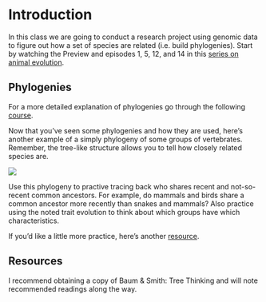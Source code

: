 # Introduction 

In this class we are going to conduct a research project using genomic data to figure out how a set of species are related (i.e. build phylogenies).
Start by watching the Preview and episodes 1, 5, 12, and 14 in this [series on animal evolution](https://www.youtube.com/playlist?list=PL8dPuuaLjXtNRgJI4gHRLFtOD_r4hfJaF).

## Phylogenies

For a more detailed explanation of phylogenies go through the following [course](https://www.ebi.ac.uk/training/online/courses/introduction-to-phylogenetics/#vf-tabs__section--contents).  

Now that you've seen some phylogenies and how they are used, here's another example of a simply phylogeny of some groups of vertebrates.
Remember, 
the tree-like structure allows you to tell how closely related species are.

![](https://cdn.britannica.com/83/199483-050-7A240BE2.jpg)

Use this phylogeny to practive tracing back who shares recent and not-so-recent common ancestors.
For example, do mammals and birds share a common ancestor more recently than snakes and mammals?
Also practice using the noted trait evolution to think about which groups have which characteristics.

If you'd like a little more practice, here's another [resource](https://evolution.berkeley.edu/evolution-101/the-history-of-life-looking-at-the-patterns/).

## Resources

I recommend obtaining a copy of Baum & Smith: Tree Thinking and will note recommended readings along the way.
